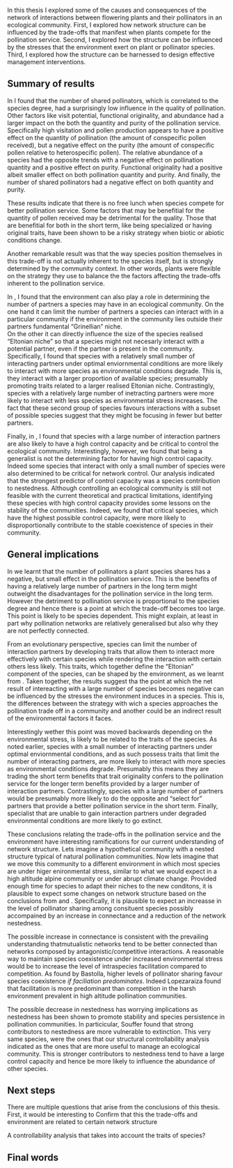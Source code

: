 \addtocontents{toc}{\protect\vspace{1em}}
\addchap{Conclusion}

\begin{flushright}{\slshape 
    It's not the numbers that are interesting. \\
    It's what they tell us about the lives behind the numbers.
    } \\ \medskip
    --- \textcite{rosling_factfulness_2018}
\end{flushright}

In this thesis I explored some of the causes and consequences of the network of interactions between flowering plants and their pollinators in an ecological community.
First, I explored how network structure can be influenced by the trade-offs that manifest when plants compete for the pollination service. 
Second, I explored how the structure can be influenced by the stresses that the environment exert on plant or pollinator species. 
Third, I explored how the structure can be harnessed to design effective management interventions. 

## Summary of results

In \autoref{the-pollination-trade-off} I found that the number of shared pollinators, which is correlated to the species degree, had a surprisingly low influence in the quality of pollination. 
Other factors like visit potential, functional originality, and abundance had a larger impact on the both the quantity and purity of the pollination service. 
Specifically high visitation and pollen production appears to have a positive effect on the quantity of pollination (the amount of conspecific pollen received), but a negative effect on the purity (the amount of conspecific pollen relative to heterospecific pollen). 
The relative abundance of a species had the opposite trends with a negative effect on pollination quantity and a positive effect on purity. 
Functional originality had a positive albeit smaller effect on both pollination quantity and purity. 
And finally, the number of shared pollinators had a negative effect on both quantity and purity. 

These results indicate that there is no free lunch when species compete for better pollination service. 
Some factors that may be benefitial for the quantity of pollen received may be detrimental for the quality. 
Those that are benefitial for both in the short term, like being specialized or having original traits, have been shown to be a risky strategy when biotic or abiotic conditions change. 

Another remarkable result was that the way species position themselves in this trade-off is not actually inherent to the species itself, but is strongly determined by the community context. 
In other words, plants were flexible on the strategy they use to balance the the factors affecting the trade-offs inherent to the pollination service. 

In \autoref{sdm-networks}, I found that the environment can also play a role in determining the number of partners a species may have in an ecological community. 
On the one hand it can limit the number of partners a species can interact with in a particular community if the environment in the community lies outside their partners fundamental "Grinellian" niche.  
On the other it can directly influence the size of the species realised "Eltonian niche" so that a species might not necesarly interact with a potential partner, even if the partner is present in the community. 
Specifically, I found that species with a relatively small number of interacting partners under optimal enviornmental conditions are more likely to interact with more species as environmental conditions degrade. 
This is, they interact with a larger proportion of available species; presumably promoting traits related to a larger realised Eltonian niche. 
Contrastingly, species with a relatively large number of inetracting partners were more likely to interact with less species as environmental stress increases. 
The fact that these second group of species favours interactions with a subset of possible species suggest that they might be focusing in fewer but better partners. 

Finally, in \autoref{structural-controllability}, I found that species with a large number of interaction partners are also likely to have a high control capacity and be critical to control the ecological community.
Interestingly, however, we found that being a generalist is not the determining factor for having high control capacity. 
Indeed some species that interact with only a small number of species were also determined to be critical for network control. 
Our analysis indicated that the strongest predictor of control capacity was a species contribution to nestedness. 
Although controlling an ecological community is still not feasible with the current theoretical and practical limitations, identifying these species with high control capacity provides some lessons on the stability of the communities. 
Indeed, we found that critical species, which have the highest possible control capacity, were more likely to disproportionally contribute to the stable coexistence of species in their community.

## General implications

In \autoref{the-pollination-trade-off} we learnt that the number of pollinators a plant species shares has a negative, but small effect in the pollination service. 
This is the benefits of having a relatively large number of partners in the long term might outweight the disadvantages for the pollination service in the long term. 
However the detriment to pollination service is proportional to the species degree and hence there is a point at which the trade-off becomes too large. 
This point is likely to be species dependent.
This might explain, at least in part why pollination networks are relatively generalised but also why they are not perfectly connected. 

From an evolutionary perspective, species can limit the number of interaction partners by developing traits that allow them to interact more effectively with certain species while rendering the interaction with certain others less likely. 
This traits, which together define the "Eltonian" component of the species, can be shaped by the environment, as we learnt from \autoref{sdm-networks}. 
Taken together, the results suggest tha the point at which the net result of intereacting with a large number of species becomes negative can be influenced by the stresses the environment induces in a species. 
This is, the differences between the strategy with wich a species approaches the pollination trade off in a community and another could be an indirect result of the environmental factors it faces. 

Interestingly wether this point was moved backwards depending on the environmental stress, is likely to be related to the traits of the species. 
As noted earlier, species with a small number of interacting partners under optimal enviornmental conditions, and as such possess traits that limit the number of interacting partners, are more likely to interact with more species as environmental conditions degrade. 
Presumably this means they are trading the short term benefits that trait originality confers to the pollination service for the longer term benefits provided by a larger number of interaction partners. 
Contrastingly, species with a large number of partners would be presumably more likely to do the opposite and "select for" partners that provide a better pollination service in the short term. 
Finally, specialist that are unable to gain interaction partners under degraded environmental conditions are more likely to go extinct. 

These conclusions relating the trade-offs in the pollination service and the environment have interesting ramifications for our current understanding of network structure.
Lets imagine a hypothetical community with a nested structure typical of natural pollination communities.
Now lets imagine that we move this community to a different environment in which most species are under higer enironmental stress, similar to what we would expect in a high altitude alpine community or under abrupt climate change. 
Provided enough time for species to adapt their niches to the new conditons, it is plausible to expect some changes on network structure based on the conclusions from \autoref{the-pollination-trade-off} and \autoref{sdm-networks}. 
Specifically, it is plausible to expect an increasse in the level of pollinator sharing among consituent species possibly accompained by an increase in connectance and a reduction of the network nestedness.

The possible increase in connectance is consistent with the prevailing understanding thatmutualistic networks tend to be better connected than networks composed by antagonistic/competitive interactions. 
A reasonable way to maintain species coexistence under increased environmental stress would be to increase the level of intraspecies facilitation compared to competition. 
As found by Bastolla, higher levels of pollinator sharing favour species coexistence *if faciliation predominates*. 
Indeed Lopezaraiza found that facilitation is more predominant than competition in the harsh environment prevalent in high altitude pollination communities.

The possible decrease in nestedness has worrying implications as nestedness has been shown to promote stability and species persistence in pollination communities.
In particicular, Souffer found that strong contributors to nestedness are more vulnerable to extinction. 
This very same species, were the ones that our structural controllability analysis indicated as the ones that are more useful to manage an ecological community.
This is stronger contributors to nestedness tend to have a large control capacity and hence be more likely to influence the abundance of other species. 

## Next steps

There are multiple questions that arise from the conclusions of this thesis. 
First, it would be interesting to 
Confirm that this the trade-offs and environment are related to certain network structure

A controllability analysis that takes into account the traits of species? 

## Final words

